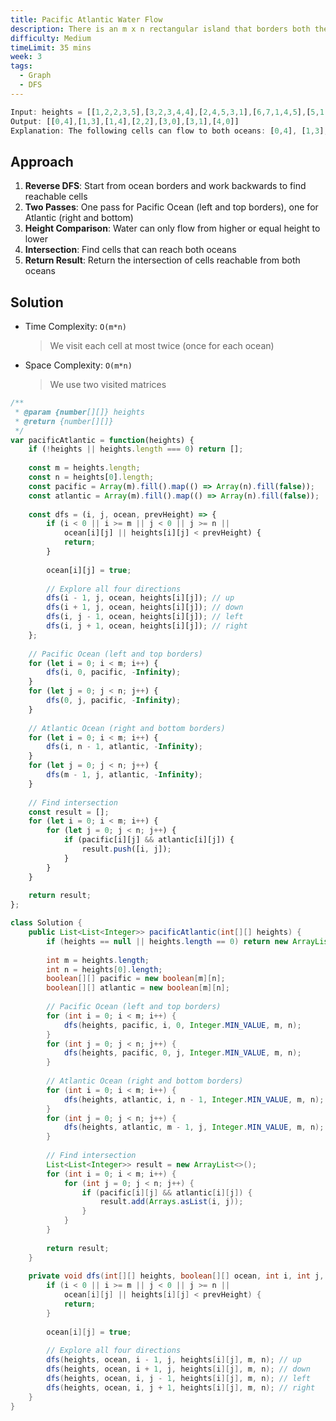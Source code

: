```yaml
---
title: Pacific Atlantic Water Flow
description: There is an m x n rectangular island that borders both the Pacific Ocean and Atlantic Ocean. The Pacific Ocean touches the island's left and top edges, and the Atlantic Ocean touches the island's right and bottom edges. Water can only flow in four directions - up, down, left, and right. Find the list of grid coordinates where water can flow to both the Pacific and Atlantic oceans.
difficulty: Medium
timeLimit: 35 mins
week: 3
tags:
  - Graph
  - DFS
---
```


```js title="Example"
Input: heights = [[1,2,2,3,5],[3,2,3,4,4],[2,4,5,3,1],[6,7,1,4,5],[5,1,1,2,4]]
Output: [[0,4],[1,3],[1,4],[2,2],[3,0],[3,1],[4,0]]
Explanation: The following cells can flow to both oceans: [0,4], [1,3], [1,4], [2,2], [3,0], [3,1], and [4,0].
```

## Approach

1. **Reverse DFS**: Start from ocean borders and work backwards to find reachable cells
2. **Two Passes**: One pass for Pacific Ocean (left and top borders), one for Atlantic (right and bottom)
3. **Height Comparison**: Water can only flow from higher or equal height to lower
4. **Intersection**: Find cells that can reach both oceans
5. **Return Result**: Return the intersection of cells reachable from both oceans

## Solution

- Time Complexity: `O(m*n)`
  > We visit each cell at most twice (once for each ocean)
- Space Complexity: `O(m*n)`
  > We use two visited matrices

```js tab="JavaScript"
/**
 * @param {number[][]} heights
 * @return {number[][]}
 */
var pacificAtlantic = function(heights) {
    if (!heights || heights.length === 0) return [];
    
    const m = heights.length;
    const n = heights[0].length;
    const pacific = Array(m).fill().map(() => Array(n).fill(false));
    const atlantic = Array(m).fill().map(() => Array(n).fill(false));
    
    const dfs = (i, j, ocean, prevHeight) => {
        if (i < 0 || i >= m || j < 0 || j >= n || 
            ocean[i][j] || heights[i][j] < prevHeight) {
            return;
        }
        
        ocean[i][j] = true;
        
        // Explore all four directions
        dfs(i - 1, j, ocean, heights[i][j]); // up
        dfs(i + 1, j, ocean, heights[i][j]); // down
        dfs(i, j - 1, ocean, heights[i][j]); // left
        dfs(i, j + 1, ocean, heights[i][j]); // right
    };
    
    // Pacific Ocean (left and top borders)
    for (let i = 0; i < m; i++) {
        dfs(i, 0, pacific, -Infinity);
    }
    for (let j = 0; j < n; j++) {
        dfs(0, j, pacific, -Infinity);
    }
    
    // Atlantic Ocean (right and bottom borders)
    for (let i = 0; i < m; i++) {
        dfs(i, n - 1, atlantic, -Infinity);
    }
    for (let j = 0; j < n; j++) {
        dfs(m - 1, j, atlantic, -Infinity);
    }
    
    // Find intersection
    const result = [];
    for (let i = 0; i < m; i++) {
        for (let j = 0; j < n; j++) {
            if (pacific[i][j] && atlantic[i][j]) {
                result.push([i, j]);
            }
        }
    }
    
    return result;
};
```

```java tab="Java"
class Solution {
    public List<List<Integer>> pacificAtlantic(int[][] heights) {
        if (heights == null || heights.length == 0) return new ArrayList<>();
        
        int m = heights.length;
        int n = heights[0].length;
        boolean[][] pacific = new boolean[m][n];
        boolean[][] atlantic = new boolean[m][n];
        
        // Pacific Ocean (left and top borders)
        for (int i = 0; i < m; i++) {
            dfs(heights, pacific, i, 0, Integer.MIN_VALUE, m, n);
        }
        for (int j = 0; j < n; j++) {
            dfs(heights, pacific, 0, j, Integer.MIN_VALUE, m, n);
        }
        
        // Atlantic Ocean (right and bottom borders)
        for (int i = 0; i < m; i++) {
            dfs(heights, atlantic, i, n - 1, Integer.MIN_VALUE, m, n);
        }
        for (int j = 0; j < n; j++) {
            dfs(heights, atlantic, m - 1, j, Integer.MIN_VALUE, m, n);
        }
        
        // Find intersection
        List<List<Integer>> result = new ArrayList<>();
        for (int i = 0; i < m; i++) {
            for (int j = 0; j < n; j++) {
                if (pacific[i][j] && atlantic[i][j]) {
                    result.add(Arrays.asList(i, j));
                }
            }
        }
        
        return result;
    }
    
    private void dfs(int[][] heights, boolean[][] ocean, int i, int j, int prevHeight, int m, int n) {
        if (i < 0 || i >= m || j < 0 || j >= n || 
            ocean[i][j] || heights[i][j] < prevHeight) {
            return;
        }
        
        ocean[i][j] = true;
        
        // Explore all four directions
        dfs(heights, ocean, i - 1, j, heights[i][j], m, n); // up
        dfs(heights, ocean, i + 1, j, heights[i][j], m, n); // down
        dfs(heights, ocean, i, j - 1, heights[i][j], m, n); // left
        dfs(heights, ocean, i, j + 1, heights[i][j], m, n); // right
    }
}
```
